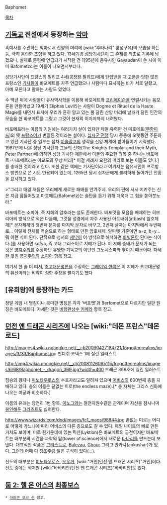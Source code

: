Baphomet

[[목차]]

== [[기독교]] 전설에서 등장하는 [[악마]] ==
흑미사를 주관하는 악마로서 산양의 머리에 [wiki:"후타나리" 양성구유]의 모습을 하는 등, 극히 음란한 조형을 하고 있다. 13세기경 [[성당기사단]]이 그 존재를 최초로 기록에 남겼으나, 실제로 문헌에 언급되기 시작한 건 1195년에 음유시인 Gavaudan이 쓴 시에 이미 Bafometz라는 이름이 나오면서부터다.

성당기사단이 프랑스의 필리프 4세(공정왕 필리프)에게 탄압받을 때 고문을 당한 많은 프랑스인 [[기사]]들이 바포메트를 자주 언급했으나 사람마다 묘사하는 바가 서로 달랐고, 아예 모른다고 말하는 사람도 있었다.

수 백년 뒤에 사람들이 유사역사학을 이용해 바포메트와 [[프리메이슨]]을 연결시키는 음모론을 만들어냈고 19세기 Eliphas Levi라는 사람이 Dogme et Rituel de la Haute Magie를 내면서 표지에 우리가 흔히 알고 있는 뿔 달린 산양 머리에 날개가 달린 인간의 모습을 한 바포메트를 그렸고 그것이 현재의 이미지까지 내려왔다.

바포메트라는 이름의 기원에는 여러가지 설이 있지만 제일 유력한 건 마호메트([[무함마드]])의 옛 [[프랑스어]]가 변질된 것이라는 설이다. [[십자군 전쟁]] 당시 중동에 오랫동안 주둔하고 있던 기사단 중 일부는 점차 [[이슬람교]]의 생각을 신앙 체계에 받아들이기 시작했다.
1987년에 나온 성당 기사단과 그들의 신화(The Knights Templar and their Myth, Peter Partner)에 의하면 성당 기사단 재판에서 이들의 주요한 죄목 중 하나는 바포메트=마호메트라는 이교도의 우상 머리[* 이걸 세례자 요한의 머리로 보는 이들도 있다.]를 숭배한 것이라고 한다. 또한 같은 책에는 기사단이라고 여겨지는 음유시인이 프로방스 방언으로 쓴 시도 인용되어 있는데, 1265년 당시 십자군에게 불리하게 돌아가던 전황을 묘사하고 있다.

>"그리고 매일 저들은 우리에게 새로운 패배를 안겨주네. 우리의 편에 서서 지켜주는 신은 지금 잠들어있고 마호메트(Bafometz)는 술탄을 돕기 위해 더욱더 그 힘을 쏟아붓노라." 

바포메트는 소피아, 즉 지혜의 암호라는 설도 존재한다. 바포멧을 모음을 배제하는 히브리어의 방식으로 적은 다음에, 그것을 성경에서 자주 사용된 아트배쉬(atbash) 암호체계[* 문자체계의 첫번째 문자를 마지막 문자로 바꾸고, 2번째 글자는 마지막에서 두번째로... 이렇게 전체를 역순으로 하는 형태로 만든 암호체제. 알파벳 기준이면 a=z, b=y... 뭐 이런 식이 된다. 단적으로 성서의 [[세낙]]이 이 방식으로 해석하면 [[바빌론]]이 된다는 식이다.]를 사용하면 sofya, 즉 고대 그리스어로 지혜가 된다. 이 지혜 숭배가 문제가 되는 것은 [[영지주의]]를 주장하던 유명한 기독교의 이단인 그노시스파와 엮이기 때문이다.  자세한 것은 [[영지주의]]와 [[소피아]] 항목 참고. 

여기서 한 술 더 떠서, [[초고대문명론]]을 주장하는 [[그레이엄 핸콕]]은 이 지혜가 초고대문명의 유산이라는 비약이 심한 주장을 펼치기도 했다

== [유희왕]에 등장하는 카드 ==
정발 게임 내 명칭이나 북미판 명칭은 각각 '버포멧'과 Berfomet으로 다르지만 일판 원칭은 바포메트다. 자세한 것은 [[비행환상수 키메라]] 항목 참고.

== [[던전 앤 드래곤 시리즈]]에 나오는 [wiki:"데몬 프린스"데몬 로드] ==
http://images4.wikia.nocookie.net/__cb20090427184721/forgottenrealms/images/3/33/Baphomet.jpg
핀디쉬 코덱스 1에 실린 일러스트

http://img4.wikia.nocookie.net/__cb20081126065115/forgottenrealms/images/6/68/Baphomet_-_dragon_369.jpg?width=400
드래곤 369호에 실린 일러스트

짐승의 왕자나 [[미노타우로스]]의 수호자라고도 알려져 있으며 [[어비스]]의 600번째 층을 지배하고 있다. 층의 이름은 끝없는 미로(the endless maze).[* 층 자체는 그리스 신화에 나오는 미궁과 비슷하다.]

이름의 유래는 당연히 1번 항목. [[이노그]]와는 철천지원수같은 관계이며 자신을 잠시나마 [[봉인]]해둔 [[그라즈트]]도 싫어한다.

http://www.wizards.com/dnd/images/fc1_maps/98844.jpg
끝없는 미로는 어디로 어떻게 가느냐에 따라 어비스의 다른 층으로도 갈 수 있다. 페일 나이트의 뼈로 만든 거처도 보이며, 미로 한가운데에 있는 릭션(Lyktion)은 바포메트의 궁전이지만 바포메트는 대부분의 시간을 과학의 탑(tower of science)에서 새로운 [[타나리]]를 만드는데 보낸다. 대표적인 작품은 [http://www.wizards.com/dnd/images/alumni_Goristro_fc1.jpg 고리스트로], [http://www.wizards.com/dnd/images/fc1_gallery/98443.jpg Bulezau], [http://www.wizards.com/dnd/images/pgtf_gallery/78873.jpg Ghour] 그리고 안카샤(ankashar)가 있다. 그런데 어째 다 창조주랑 닮은 구석이 있다(...).

신도의 대부분은 [[미노타우로스]], [[오우거]], [wiki:"거인(던전 앤 드래곤 시리즈)"거인]이다. 신도 중에는 적지만 [wiki:"바바리안(던전 앤 드래곤 시리즈)"바바리안]도 있다.

== [[둠 2: 헬 온 어스]]의 [[최종보스]] ==
 * [[아이콘 오브 신]] 참고.
